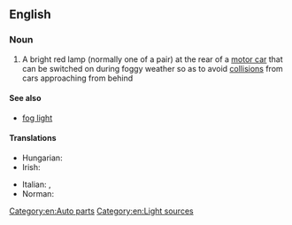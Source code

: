 {{also|foglamp}}
==English==

===Noun===
{{en-noun}}

# {{lb|en|automotive}} A bright red lamp (normally one of a pair) at the rear of a [[motor car]] that can be switched on during foggy weather so as to avoid [[collision]]s from cars approaching from behind

====See also====
* [[fog light]]

====Translations====
{{trans-top|a bright red lamp at the rear of a motor car}}
* Hungarian: {{t+|hu|ködlámpa}}
* Irish: {{t|ga|lampa ceo|m}}
{{trans-mid}}
* Italian: {{t|it|antinebbia|m}}, {{t+|it|fendinebbia|m}}
* Norman: {{t|nrf|veue d'bliâse|f}} {{qualifier|Jersey}}
{{trans-bottom}}

[[Category:en:Auto parts]]
[[Category:en:Light sources]]